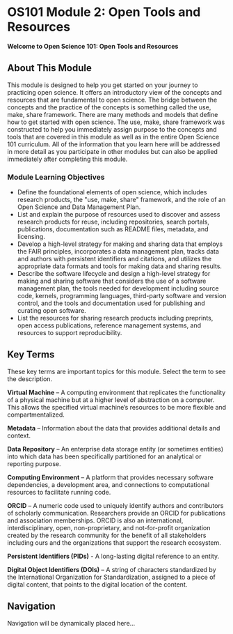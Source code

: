 # OS101 Module 2: Open Tools and Resources

**Welcome to Open Science 101: Open Tools and Resources**

## About This Module

This module is designed to help you get started on your journey to practicing open science. It offers an introductory view of the concepts and resources that are fundamental to open science. The bridge between the concepts and the practice of the concepts is something called the use, make, share framework. There are many methods and models that define how to get started with open science. The use, make, share framework was constructed to help you immediately assign purpose to the concepts and tools that are covered in this module as well as in the entire Open Science 101 curriculum. All of the information that you learn here will be addressed in more detail as you participate in other modules but can also be applied immediately after completing this module.

### Module Learning Objectives

- Define the foundational elements of open science, which includes research products, the "use, make, share" framework, and the role of an Open Science and Data Management Plan.
- List and explain the purpose of resources used to discover and assess research products for reuse, including repositories, search portals, publications, documentation such as README files, metadata, and licensing.
- Develop a high-level strategy for making and sharing data that employs the FAIR principles, incorporates a data management plan, tracks data and authors with persistent identifiers and citations, and utilizes the appropriate data formats and tools for making data and sharing results.
- Describe the software lifecycle and design a high-level strategy for making and sharing software that considers the use of a software management plan, the tools needed for development including source code, kernels, programming languages, third-party software and version control, and the tools and documentation used for publishing and curating open software.
- List the resources for sharing research products including preprints, open access publications, reference management systems, and resources to support reproducibility.

## Key Terms

These key terms are important topics for this module. Select the term to see the description.

**Virtual Machine** – A computing environment that replicates the functionality of a physical machine but at a higher level of abstraction on a computer. This allows the specified virtual machine’s resources to be more flexible and compartmentalized.

**Metadata** – Information about the data that provides additional details and context.

**Data Repository** – An enterprise data storage entity (or sometimes entities) into which data has been specifically partitioned for an analytical or reporting purpose.

**Computing Environment** – A platform that provides necessary software dependencies, a development area, and connections to computational resources to facilitate running code.

**ORCID** – A numeric code used to uniquely identify authors and contributors of scholarly communication. Researchers provide an ORCID for publications and association memberships. ORCID is also an international, interdisciplinary, open, non-proprietary, and not-for-profit organization created by the research community for the benefit of all stakeholders including ours and the organizations that support the research ecosystem.

**Persistent Identifiers (PIDs)** - A long-lasting digital reference to an entity.

**Digital Object Identifiers (DOIs)** – A string of characters standardized by the International Organization for Standardization, assigned to a piece of digital content, that points to the digital location of the content.

## Navigation

Navigation will be dynamically placed here...